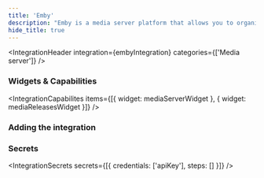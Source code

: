 ```yaml
---
title: 'Emby'
description: "Emby is a media server platform that allows you to organize, manage, and stream your personal media collection."
hide_title: true
---
```




<IntegrationHeader
    integration={embyIntegration}
    categories={['Media server']}
/>

### Widgets & Capabilities
<IntegrationCapabilites
    items={[{
        widget: mediaServerWidget
    }, {
        widget: mediaReleasesWidget
    }]}
/>

### Adding the integration
<AddingIntegration />

### Secrets
<IntegrationSecrets secrets={[{
    credentials: ['apiKey'],
    steps: []
}]} />